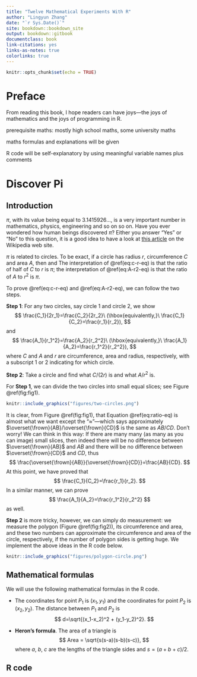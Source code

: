 ```yaml
--- 
title: "Twelve Mathematical Experiments With R"
author: "Lingyun Zhang"
date: "`r Sys.Date()`"
site: bookdown::bookdown_site
output: bookdown::gitbook
documentclass: book
link-citations: yes
links-as-notes: true
colorlinks: true
---
```


```r
knitr::opts_chunk$set(echo = TRUE)
```


# Preface {-}

From reading this book, I hope readers can have joys---the joys of mathematics and the joys of programming in R.

prerequisite maths: mostly high school maths, some university maths

maths formulas and explanations will be given

R code will be self-explanatory by using meaningful variable names plus comments

# Discover Pi

## Introduction

$\pi$, with its value being equal to $3.1415926...$, is a very important number in mathematics, physics, engineering and so on so on. Have you ever wondered how human beings discovered $\pi$? Either you answer "Yes" or "No" to this question, it is a good idea to have a look at [this article](https://en.wikipedia.org/wiki/Pi) on the Wikipedia web site.

$\pi$ is related to circles. To be exact, if a circle has radius $r$, circumference $C$ and area $A$, then
\begin{equation}
\frac{C}{2r} = \pi, (\#eq:c-r-eq)
\end{equation}
and
\begin{equation}
\frac{A}{r^2}=\pi. (\#eq:A-r2-eq)
\end{equation}
The interpretation of \@ref(eq:c-r-eq) is that the ratio of half of $C$ to $r$ is $\pi$; the interpretation of \@ref(eq:A-r2-eq) is that the ratio of $A$ to $r^2$ is $\pi$.

To prove \@ref(eq:c-r-eq) and \@ref(eq:A-r2-eq), we can follow the two steps.

**Step 1**: For any two circles, say circle 1 and circle 2, we show
    $$
    \frac{C_1}{2r_1}=\frac{C_2}{2r_2}\ (\hbox{equivalently,}\ \frac{C_1}{C_2}=\frac{r_1}{r_2}),
    $$
    and
    $$
    \frac{A_1}{r_1^2}=\frac{A_2}{r_2^2}\ (\hbox{equivalently,}\ \frac{A_1}{A_2}=\frac{r_1^2}{r_2^2}),
    $$
    where $C$ and $A$ and $r$ are circumference, area and radius, respectively, with a subscript 1 or 2 indicating for which circle.
    
**Step 2**: Take a circle and find what $C/(2r)$ is and what $A/r^2$ is.

For **Step 1**, we can divide the two circles into small equal slices; see Figure \@ref(fig:fig1).
```r
knitr::include_graphics("figures/two-circles.png")
```
It is clear, from Figure \@ref(fig:fig1), that
\begin{equation}
\frac{C_1}{C_2}=\frac{\overset{\frown}{AB}}{\overset{\frown}{CD}}\approx \frac{AB}{CD}=\frac{r_1}{r_2}. (\#eq:ratio-eq)
\end{equation}
Equation \@ref(eq:ratio-eq) is almost what we want except the "$\approx$"---which says approximately $\overset{\frown}{AB}/\overset{\frown}{CD}$ is the same as $AB/CD$. Don't worry! We can think in this way: If there are many many (as many as you can image) small slices, then indeed there will be no difference between $\overset{\frown}{AB}$ and $AB$ and there will be no difference between $\overset{\frown}{CD}$ and $CD$, thus
$$
\frac{\overset{\frown}{AB}}{\overset{\frown}{CD}}=\frac{AB}{CD}.
$$
At this point, we have proved that
$$
\frac{C_1}{C_2}=\frac{r_1}{r_2}.
$$
In a similar manner, we can prove
$$
\frac{A_1}{A_2}=\frac{r_1^2}{r_2^2}
$$
as well.

**Step 2** is more tricky, however, we  can simply do measurement: we measure the polygon (Figure \@ref(fig:fig2)), its circumference and area, and these two numbers can approximate the circumference and area of the circle, respectively, if the number of polygon sides is getting huge. We implement the above ideas in the R code below. 
```r
knitr::include_graphics("figures/polygon-circle.png")
```


## Mathematical formulas 

We will use the following mathematical formulas in the R code.

- The coordinates for point $P_1$ is $(x_1, y_1)$ and the coordinates for point $P_2$ is $(x_2, y_2)$. The distance between $P_1$ and $P_2$ is
$$
d=\sqrt{(x_1-x_2)^2 + (y_1-y_2)^2}.
$$

- **Heron's formula**. The area of a triangle is
$$
Area = \sqrt{s(s-a)(s-b)(s-c)},
$$
where $a,\ b,\ c$ are the lengths of the triangle sides and $s=(a+b+c)/2.$

## R code

```r
```

